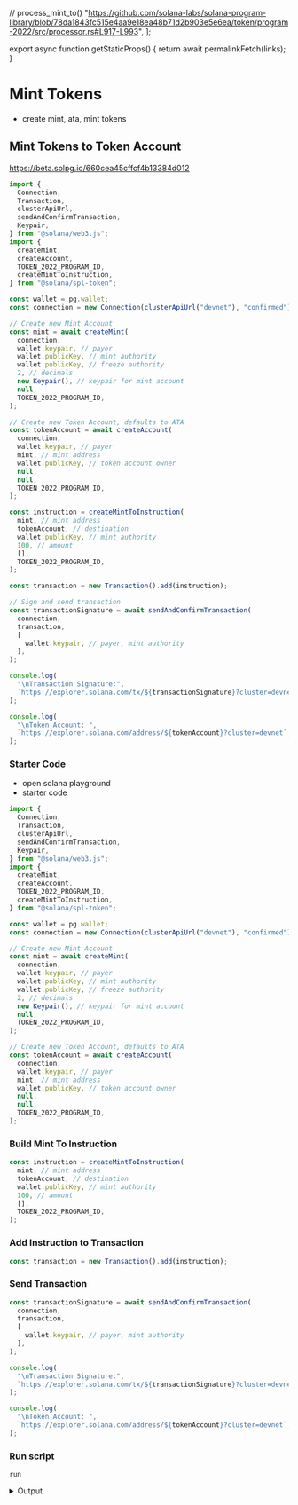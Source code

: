 
  // process_mint_to()
  "https://github.com/solana-labs/solana-program-library/blob/78da1843fc515e4aa9e18ea48b71d2b903e5e6ea/token/program-2022/src/processor.rs#L917-L993",
];

export async function getStaticProps() {
  return await permalinkFetch(links);
}

# Mint Tokens

- create mint, ata, mint tokens

## Mint Tokens to Token Account

https://beta.solpg.io/660cea45cffcf4b13384d012

<Accordions >
<Accordion title="Final Code">

```ts filename="client.ts" copy
import {
  Connection,
  Transaction,
  clusterApiUrl,
  sendAndConfirmTransaction,
  Keypair,
} from "@solana/web3.js";
import {
  createMint,
  createAccount,
  TOKEN_2022_PROGRAM_ID,
  createMintToInstruction,
} from "@solana/spl-token";

const wallet = pg.wallet;
const connection = new Connection(clusterApiUrl("devnet"), "confirmed");

// Create new Mint Account
const mint = await createMint(
  connection,
  wallet.keypair, // payer
  wallet.publicKey, // mint authority
  wallet.publicKey, // freeze authority
  2, // decimals
  new Keypair(), // keypair for mint account
  null,
  TOKEN_2022_PROGRAM_ID,
);

// Create new Token Account, defaults to ATA
const tokenAccount = await createAccount(
  connection,
  wallet.keypair, // payer
  mint, // mint address
  wallet.publicKey, // token account owner
  null,
  null,
  TOKEN_2022_PROGRAM_ID,
);

const instruction = createMintToInstruction(
  mint, // mint address
  tokenAccount, // destination
  wallet.publicKey, // mint authority
  100, // amount
  [],
  TOKEN_2022_PROGRAM_ID,
);

const transaction = new Transaction().add(instruction);

// Sign and send transaction
const transactionSignature = await sendAndConfirmTransaction(
  connection,
  transaction,
  [
    wallet.keypair, // payer, mint authority
  ],
);

console.log(
  "\nTransaction Signature:",
  `https://explorer.solana.com/tx/${transactionSignature}?cluster=devnet`,
);

console.log(
  "\nToken Account: ",
  `https://explorer.solana.com/address/${tokenAccount}?cluster=devnet`,
);
```

</Accordion>
</Accordions>

<Steps>

### Starter Code

- open solana playground
- starter code

```ts filename="client.ts" copy
import {
  Connection,
  Transaction,
  clusterApiUrl,
  sendAndConfirmTransaction,
  Keypair,
} from "@solana/web3.js";
import {
  createMint,
  createAccount,
  TOKEN_2022_PROGRAM_ID,
  createMintToInstruction,
} from "@solana/spl-token";

const wallet = pg.wallet;
const connection = new Connection(clusterApiUrl("devnet"), "confirmed");

// Create new Mint Account
const mint = await createMint(
  connection,
  wallet.keypair, // payer
  wallet.publicKey, // mint authority
  wallet.publicKey, // freeze authority
  2, // decimals
  new Keypair(), // keypair for mint account
  null,
  TOKEN_2022_PROGRAM_ID,
);

// Create new Token Account, defaults to ATA
const tokenAccount = await createAccount(
  connection,
  wallet.keypair, // payer
  mint, // mint address
  wallet.publicKey, // token account owner
  null,
  null,
  TOKEN_2022_PROGRAM_ID,
);
```

### Build Mint To Instruction

```ts filename="client.ts" copy
const instruction = createMintToInstruction(
  mint, // mint address
  tokenAccount, // destination
  wallet.publicKey, // mint authority
  100, // amount
  [],
  TOKEN_2022_PROGRAM_ID,
);
```

### Add Instruction to Transaction

```ts filename="client.ts" copy
const transaction = new Transaction().add(instruction);
```

### Send Transaction

```ts filename="client.ts" copy
const transactionSignature = await sendAndConfirmTransaction(
  connection,
  transaction,
  [
    wallet.keypair, // payer, mint authority
  ],
);
```

```ts filename="client.ts" copy
console.log(
  "\nTransaction Signature:",
  `https://explorer.solana.com/tx/${transactionSignature}?cluster=devnet`,
);

console.log(
  "\nToken Account: ",
  `https://explorer.solana.com/address/${tokenAccount}?cluster=devnet`,
);
```

### Run script

```shell filename="Terminal" copy
run
```

<details>
<summary>Output</summary>

```bash
Running client...
  client.ts:

Transaction Signature: https://explorer.solana.com/tx/9Hk9qVgrpE2ANVJFh7frSu9nka6QhgHFU4tBs7ueRfwxGFEnMD3WGwgidRbt8Zs5KoumEaLo9ubF2PRNEtBb26n?cluster=devnet

Token Account:  https://explorer.solana.com/address/E16whVPaH8R7kMETbbZRn9RQCkAyeSLYkbMPdZFaJcko?cluster=devnet
```

</details>

</Steps>

<Accordions >
<Accordion title="Source Code - Mint To Instruction">

<RemoteCodeblock permalink={links[0]} />

</Accordion>
</Accordions>
